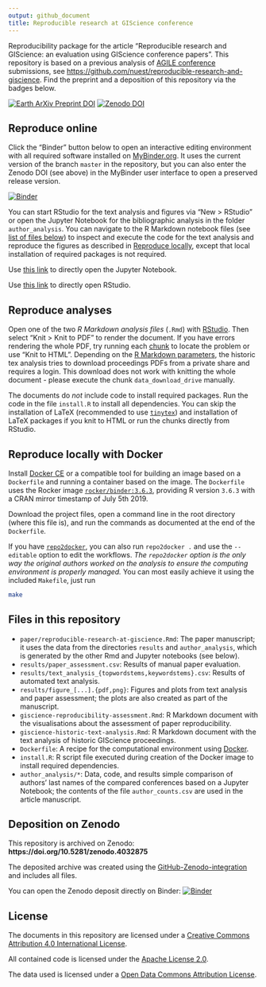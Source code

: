 ```yaml
---
output: github_document
title: Reproducible research at GIScience conference
---
```


Reproducibility package for the article "Reproducible research and GIScience: an evaluation using GIScience conference papers".
This repository is based on a previous analysis of [AGILE conference](https://agile-online.org/conference) submissions, see [https://github.com/nuest/reproducible-research-and-giscience](https://github.com/nuest/reproducible-research-and-giscience).
Find the preprint and a deposition of this repository via the badges below.

<!--
[![Article DOI](https://img.shields.io/badge/PUBLISHER-https%3A%2F%2Fdoi.org%2FDOI-brightgreen.svg)](https://doi.org/)
-->

[![Earth ArXiv Preprint
DOI](https://img.shields.io/badge/%F0%9F%8C%8D%F0%9F%8C%8F%F0%9F%8C%8E%20EarthArXiv-doi.org%2F10.31223%2FX5ZK5V-%23FF7F2A)](https://doi.org/10.31223/X5ZK5V) [![Zenodo
DOI](https://zenodo.org/badge/DOI/10.5281/zenodo.4032875.svg)](https://doi.org/10.5281/zenodo.4032875)

## Reproduce online

Click the "Binder" button below to open an interactive editing environment with all required software installed on [MyBinder.org](https://mybinder.org/).
It uses the current version of the branch `master` in the repository, but you can also enter the Zenodo DOI (see above) in the MyBinder user interface to open a preserved release version.

[![Binder](https://mybinder.org/badge_logo.svg)](https://mybinder.org/v2/gh/nuest/reproducible-research-at-giscience/master?urlpath=rstudio)

You can start RStudio for the text analysis and figures via "New > RStudio" or open the Jupyter Notebook for the bibliographic analysis in the folder `author_analysis`.
You can navigate to the R Markdown notebook files (see [list of files below](#files-in-this-repository)) to inspect and execute the code for the text analysis and reproduce the figures as described in [Reproduce locally](#reproduce-analyses), except that local installation of required packages is not required.

Use [this link](https://mybinder.org/v2/zenodo/10.5281/zenodo.4032875/?filepath=author_analysis/BibTex_handling.ipynb) to directly open the Jupyter Notebook.

Use [this link](https://mybinder.org/v2/gh/nuest/reproducible-research-at-giscience/master?urlpath=rstudio) to directly open RStudio.

## Reproduce analyses

Open one of the two _R Markdown analysis files_ (`.Rmd`) with [RStudio](https://www.rstudio.com/products/rstudio/).
Then select "Knit > Knit to PDF" to render the document.
If you have errors rendering the whole PDF, try running each [chunk](https://rmarkdown.rstudio.com/authoring_rcodechunks.html) to locate the problem or use "Knit to HTML".
Depending on the [R Markdown parameters](https://bookdown.org/yihui/rmarkdown/parameterized-reports.html), the historic tex analysis tries to download proceedings PDFs from a private share and requires a login.
This download does not work with knitting the whole document - please execute the chunk `data_download_drive` manually.

The documents do _not_ include code to install required packages.
Run the code in the file `install.R` to install all dependencies.
You can skip the installation of LaTeX (recommended to use [`tinytex`](https://yihui.org/tinytex/)) and installation of LaTeX packages if you knit to HTML or run the chunks directly from RStudio.

## Reproduce locally with Docker

Install [Docker CE](https://www.docker.com/community-edition) or a compatible tool for building an image based on a `Dockerfile` and running a container based on the image.
The `Dockerfile` uses the Rocker image [`rocker/binder:3.6.3`](https://hub.docker.com/r/rocker/binder), providing R version `3.6.3` with a CRAN mirror timestamp of July 5th 2019.

Download the project files, open a command line in the root directory (where this file is), and run the commands as documented at the end of the `Dockerfile`.

If you have [`repo2docker`](https://repo2docker.readthedocs.io), you can also run `repo2docker .` and use the `--editable` option to edit the workflows.
_The `repo2docker` option is the only way the original authors worked on the analysis to ensure the computing environment is properly managed._
You can most easily achieve it using the included `Makefile`, just run

```bash
make
```

## Files in this repository

- `paper/reproducible-research-at-giscience.Rmd`: The paper manuscript; it uses the data from the directories `results` and `author_analysis`, which is generated by the other Rmd and Jupyter notebooks (see below).
- `results/paper_assessment.csv`: Results of manual paper evaluation.
- `results/text_analysis_{topwordstems,keywordstems}.csv`: Results of automated text analysis.
- `results/figure_[...].{pdf,png}`: Figures and plots from text analysis and paper assessment; the plots are also created as part of the manuscript.
- `giscience-reproducibility-assessment.Rmd`: R Markdown document with the visualisations about the assessment of paper reproducibility.
- `giscience-historic-text-analysis.Rmd`: R Markdown document with the text analysis of historic GIScience proceedings.
- `Dockerfile`: A recipe for the computational environment using [Docker](https://en.wikipedia.org/wiki/Docker_(software)).
- `install.R`: R script file executed during creation of the Docker image to install required dependencies.
- `author_analysis/*`: Data, code, and results simple comparison of authors' last names of the compared conferences based on a Jupyter Notebook; the contents of the file `author_counts.csv` are used in the article manuscript.

## Deposition on Zenodo

This repository is archived on Zenodo: **https://doi.org/10.5281/zenodo.4032875**

The deposited archive was created using the [GitHub-Zenodo-integration](https://guides.github.com/activities/citable-code/) and includes all files.

You can open the Zenodo deposit directly on Binder: [![Binder](https://mybinder.org/badge_logo.svg)](https://mybinder.org/v2/zenodo/10.5281/zenodo.4032875/)

## License

The documents in this repository are licensed under a [Creative Commons Attribution 4.0 International License](https://creativecommons.org/licenses/by/4.0/).

All contained code is licensed under the [Apache License 2.0](https://choosealicense.com/licenses/apache-2.0/).

The data used is licensed under a [Open Data Commons Attribution License](https://opendatacommons.org/licenses/by/).
